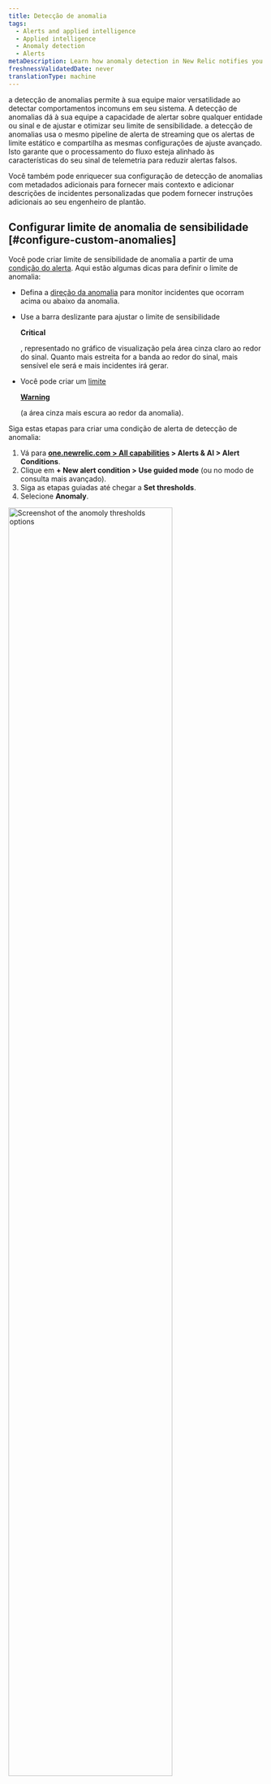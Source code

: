 ```yaml
---
title: Detecção de anomalia
tags:
  - Alerts and applied intelligence
  - Applied intelligence
  - Anomaly detection
  - Alerts
metaDescription: Learn how anomaly detection in New Relic notifies you of unusual app behavior.
freshnessValidatedDate: never
translationType: machine
---
```







a detecção de anomalias permite à sua equipe maior versatilidade ao detectar comportamentos incomuns em seu sistema. A detecção de anomalias dá à sua equipe a capacidade de alertar sobre qualquer entidade ou sinal e de ajustar e otimizar seu limite de sensibilidade. a detecção de anomalias usa o mesmo pipeline de alerta de streaming que os alertas de limite estático e compartilha as mesmas configurações de ajuste avançado. Isto garante que o processamento do fluxo esteja alinhado às características do seu sinal de telemetria para reduzir alertas falsos.

Você também pode enriquecer sua configuração de detecção de anomalias com metadados adicionais para fornecer mais contexto e adicionar descrições de incidentes personalizadas que podem fornecer instruções adicionais ao seu engenheiro de plantão.

## Configurar limite de anomalia de sensibilidade [#configure-custom-anomalies]

Você pode criar limite de sensibilidade de anomalia a partir de uma [condição do alerta](/docs/alerts-applied-intelligence/new-relic-alerts/alert-conditions/create-nrql-alert-conditions/). Aqui estão algumas dicas para definir o limite de anomalia:

* Defina a [direção da anomalia](#anomaly-direction) para monitor incidentes que ocorram acima ou abaixo da anomalia.

* Use a barra deslizante para ajustar o limite de sensibilidade

  <DoNotTranslate>**Critical**</DoNotTranslate>

  , representado no gráfico de visualização pela área cinza claro ao redor do sinal. Quanto mais estreita for a banda ao redor do sinal, mais sensível ele será e mais incidentes irá gerar.

* Você pode criar um [limite](/docs/alerts-applied-intelligence/new-relic-alerts/advanced-alerts/advanced-techniques/set-thresholds-alert-condition/#threshold-levels)

  <DoNotTranslate>[**Warning**](/docs/alerts-applied-intelligence/new-relic-alerts/advanced-alerts/advanced-techniques/set-thresholds-alert-condition/#threshold-levels)</DoNotTranslate>

  [ ](/docs/alerts-applied-intelligence/new-relic-alerts/advanced-alerts/advanced-techniques/set-thresholds-alert-condition/#threshold-levels)(a área cinza mais escura ao redor da anomalia).

Siga estas etapas para criar uma condição de alerta de detecção de anomalia:

1. Vá para <DoNotTranslate>**[one.newrelic.com > All capabilities](https://one.newrelic.com/all-capabilities) > Alerts & AI > Alert Conditions**</DoNotTranslate>.
2. Clique em <DoNotTranslate>**+ New alert condition > Use guided mode**</DoNotTranslate> (ou no modo de consulta mais avançado).
3. Siga as etapas guiadas até chegar a <DoNotTranslate>**Set thresholds**</DoNotTranslate>.
4. Selecione <DoNotTranslate>**Anomaly**</DoNotTranslate>.

<img
  width="80%;"
  title="Set anomoly thresholds"
  alt="Screenshot of the anomoly thresholds options"
  src={alertsTryAnomalyThresholds}
/>

5. Defina as configurações para um ou mais limites. a detecção de anomalias faz uma previsão sobre qual será o próximo ponto de dados com base na atividade anterior. O valor limite para detecção de anomalia controla a sensibilidade da condição do alerta para tolerar o quão distante o valor real está do valor previsto. O limite é o número de Desvio padrão em que o valor do seu sinal está distante do valor que foi previsto. Rastreamos o Desvio padrão entre o valor previsto e o valor real dos dados dos 7 dias anteriores.

   Para configurar o limite, você precisará:

   * Defina a 'direção do limite' para superior, inferior ou ambos. Isso significa que só criaremos um incidente se o valor do sinal (a saída da consulta) estiver acima do valor previsto, abaixo do valor previsto ou ambos, respectivamente.

     Este campo determina quantos pontos de dados durante um período de tempo especificado devem estar fora do limite. As opções são <DoNotTranslate>**for at least**</DoNotTranslate> e <DoNotTranslate>**at least once in**</DoNotTranslate>. Selecionar <DoNotTranslate>**for at least**</DoNotTranslate> significa que TODOS os pontos de dados do seu sinal devem estar fora do limite durante o período especificado antes que um incidente seja aberto. O inverso deve ser verdadeiro para encerrar o incidente. A opção <DoNotTranslate>**at least once in**</DoNotTranslate> significa simplesmente que assim que qualquer um dos pontos de dados do seu sinal estiver fora do limite, um incidente será aberto. Com esta opção, a duração não é relevante para determinar quando abrir um incidente. Porém, é relevante para o fechamento do incidente. Todos os pontos de dados do seu sinal devem estar dentro do limite durante o período de tempo especificado

   * Defina a 'duração limite'. Pense nisso como o tempo que o valor do sinal deve permanecer fora do limite antes que um incidente seja aberto. Por outro lado, é também o tempo que um sinal deve estar dentro do limite para que um incidente seja encerrado.

     Este campo responde ao período mencionado acima. É quanto tempo o sinal excede o limite que está sendo definido. Esta é a duração real do limite.

   * Defina o 'nível limite'. Para detecção de anomalia personalizada, este é o número de Desvio padrão em que o ponto de dados do sinal está a partir do valor que previmos que seria.

6. Adicione os detalhes da condição do alerta e clique em <DoNotTranslate>**Save condition**</DoNotTranslate>.

## Definir limite para condições multissinais (consulta facetada) [#faceted-queries]

Dependendo de como você definiu sua consulta no passo 1, a condição do alerta pode ser monitorar vários sinais, e não apenas um. Ao trabalhar com NRQL, essas consultas utilizam a [cláusula`FACET` ](/docs/query-your-data/nrql-new-relic-query-language/get-started/nrql-syntax-clauses-functions/#sel-facet). O número máximo de sinais que uma condição do alerta pode monitor é 5.000. As configurações de limite especificadas aplicam-se da mesma forma a todos os sinais monitorados por esta condição. Cada sinal é monitorado e avaliado individualmente, mas as configurações se aplicam de forma consistente a todos os sinais. Mostraremos apenas um máximo de 500 sinais no gráfico de visualização. Porém, não mostramos o sinal previsto e as bandas de limite quando há mais de um sinal mostrado no gráfico. Para mostrar essas informações ao determinar o valor limite ideal, selecione um dos sinais de série temporal da legenda para filtrar o gráfico em uma única série temporal.

## Direção da anomalia: selecione faixas superiores ou inferiores [#anomaly-direction]

Você pode escolher se deseja que a condição procure um comportamento que esteja acima do valor previsto ("superior") ou que esteja abaixo do valor previsto ("inferior"), ou que esteja acima ou abaixo. Você escolhe estes com o seletor de direção de previsão.

Exemplos de casos de uso para isso:

* Você pode usar a configuração Superior para uma fonte de dados como taxa de erros, porque geralmente você só fica preocupado se ela aumentar e não se preocupar se ela diminuir.
* Você pode usar a configuração Inferior para uma fonte de dados como taxas de transferência, porque flutuações ascendentes repentinas são bastante comuns, mas uma grande queda repentina indicaria um problema.

Aqui estão exemplos de como grandes flutuações em seus dados seriam tratadas sob diferentes configurações de direção de anomalia. As áreas vermelhas representam incidente.

<img
  title="A screenshot of anomaly details in the New Relic UI"
  alt="A screenshot demonstrating how to select upper and lower ranges for anomalies"
  src={alertsAnomaliesSetUpperandLowerRanges}
/>

## Regras que regem o cálculo do valor previsto [#anomaly-rules]

O algoritmo para calcular a previsão é matematicamente complexo. Aqui estão algumas das principais regras que regem suas habilidades preditivas:

* <DoNotTranslate>**Age of data**</DoNotTranslate>

  Na criação inicial, a previsão é calculada usando de 1 a 4 semanas de dados, dependendo da disponibilidade dos dados e do tipo de previsão. Atualmente, as consultas que usam a cláusula `FACET` não são treinadas em dados armazenados. Após a sua criação, o algoritmo leva em consideração as flutuações contínuas dos dados durante um longo período de tempo, embora seja dado maior peso aos dados mais recentes. Para dados que existem há pouco tempo, o valor previsto provavelmente flutuará bastante e não será muito preciso. Isso ocorre porque não há dados suficientes para determinar seus valores e comportamento habituais. Quanto mais histórico os dados tiverem, mais precisa se tornará a previsão.

* <DoNotTranslate>**Consistency of data**</DoNotTranslate>

  Para valores métricos que permanecem num intervalo consistente ou que apresentam tendências lentas e constantes, o seu comportamento mais previsível significa que o seu limite de sensibilidade se tornará mais apertado em torno da previsão. Dados mais variados e imprevisíveis terão limites de sensibilidade mais flexíveis (mais amplos).

* <DoNotTranslate>**Regular fluctuations**</DoNotTranslate>

  Para flutuações cíclicas com duração inferior a uma semana (como implantação semanal às 13h de quarta-feira ou relatórios noturnos), o algoritmo de previsão procura essas flutuações cíclicas e tenta ajustar-se a elas.